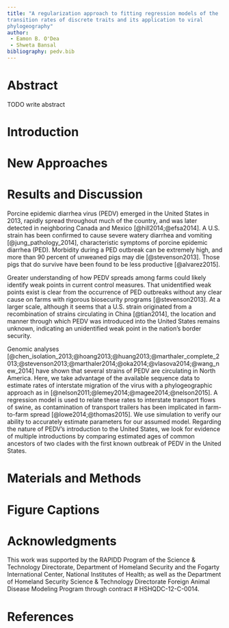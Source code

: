 ```yaml
---
title: "A regularization approach to fitting regression models of the
transition rates of discrete traits and its application to viral
phylogeography"
author: 
 - Eamon B. O'Dea 
 - Shweta Bansal
bibliography: pedv.bib
---
```


# Abstract

TODO write abstract

# Introduction

<!---
introduces phylogeography as an important and active research area
--->

<!---
describe gaps in the methodological literature
--->

<!---
describe purpose of paper
--->

# New Approaches

<!---
clear and succinct presentation of regularization approach, with minial equations
--->

# Results and Discussion

<!---
 outline structure of results and discussion
--->

<!---
 introduction to PEDV data used in application
--->

Porcine epidemic diarrhea virus (PEDV) emerged in the United States in
2013, rapidly spread throughout much of the country, and was later
detected in neighboring Canada and Mexico [@hill2014;@efsa2014]. A
U.S. strain has been confirmed to cause severe watery diarrhea and
vomiting [@jung_pathology_2014], characteristic symptoms of
porcine epidemic diarrhea (PED). Morbidity during a PED outbreak can
be extremely high, and more than 90 percent of unweaned pigs may
die [@stevenson2013]. Those pigs that do survive have been found
to be less productive [@alvarez2015].

Greater understanding of how PEDV spreads among farms could likely
identify weak points in current control measures. That unidentified
weak points exist is clear from the occurrence of PED outbreaks
without any clear cause on farms with rigorous biosecurity
programs [@stevenson2013]. At a larger scale, although it seems
that a U.S. strain originated from a recombination of strains
circulating in China [@tian2014], the location and manner through
which PEDV was introduced into the United States remains unknown,
indicating an unidentified weak point in the nation's border security.

Genomic analyses
[@chen_isolation_2013;@hoang2013;@huang2013;@marthaler_complete_2013;@stevenson2013;@marthaler2014;@oka2014;@vlasova2014;@wang_new_2014]
have shown that several strains of PEDV are circulating in North
America. Here, we take advantage of the available sequence data to
estimate rates of interstate migration of the virus with a
phylogeographic approach as in
[@nelson2011;@lemey2014;@magee2014;@nelson2015]. A regression model is
used to relate these rates to interstate transport flows of swine, as
contamination of transport trailers has been implicated in
farm-to-farm spread [@lowe2014;@thomas2015]. We use simulation to
verify our ability to accurately estimate parameters for our assumed
model. Regarding the nature of PEDV's introduction to the United
States, we look for evidence of multiple introductions by comparing
estimated ages of common ancestors of two clades with the first known
outbreak of PEDV in the United States.

<!---
describe phylogentic fit to data
--->




# Materials and Methods

# Figure Captions



# Acknowledgments

This work was supported by the RAPIDD Program of the Science &
Technology Directorate, Department of Homeland Security and the
Fogarty International Center, National Institutes of Health; as well
as the Department of Homeland Security Science & Technology
Directorate Foreign Animal Disease Modeling Program through contract
\# HSHQDC-12-C-0014.

# References
